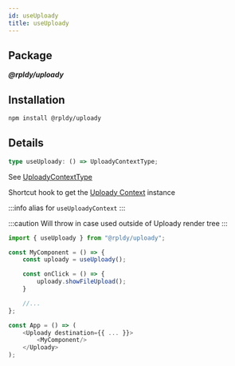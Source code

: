 ```yaml
---
id: useUploady
title: useUploady
---
```


## Package

**_@rpldy/uploady_**

## Installation

```bash npm2yarn
npm install @rpldy/uploady
```

## Details

```typescript
type useUploady: () => UploadyContextType;
```

See [UploadyContextType](../types#uploadyContextType)

Shortcut hook to get the [Uploady Context](#context) instance

:::info
alias for `useUploadyContext`
:::

:::caution
Will throw in case used outside of Uploady render tree
:::

```javascript
import { useUploady } from "@rpldy/uploady";

const MyComponent = () => {
    const uploady = useUploady();

    const onClick = () => {
        uploady.showFileUpload();
    }

    //...
};

const App = () => (
    <Uploady destination={{ ... }}>
        <MyComponent/>
    </Uploady>
);
```
